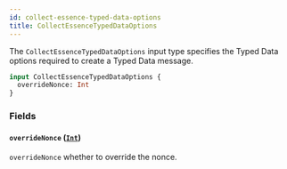 ```yaml
---
id: collect-essence-typed-data-options
title: CollectEssenceTypedDataOptions
---
```



The `CollectEssenceTypedDataOptions` input type specifies the Typed Data options required to create a Typed Data message.

```graphql
input CollectEssenceTypedDataOptions {
  overrideNonce: Int
}
```


### Fields

#### `overrideNonce` ([`Int`](/cyberconnect/reference/scalars/int))

`overrideNonce` whether to override the nonce.




